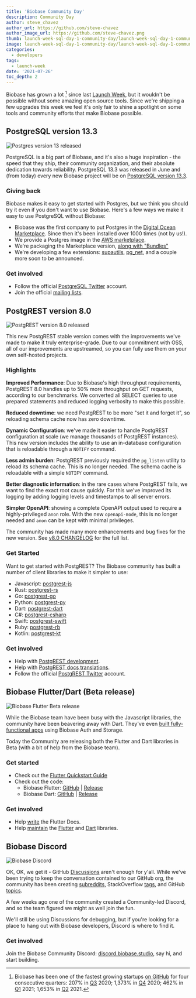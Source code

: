 ```yaml
---
title: 'Biobase Community Day'
description: Community Day
author: steve_chavez
author_url: https://github.com/steve-chavez
author_image_url: https://github.com/steve-chavez.png
thumb: launch-week-sql-day-1-community-day/launch-week-sql-day-1-community-day-thumb.jpg
image: launch-week-sql-day-1-community-day/launch-week-sql-day-1-community-day-og.jpg
categories:
  - developers
tags:
  - launch-week
date: '2021-07-26'
toc_depth: 2
---
```


Biobase has grown a lot [^1] since last [Launch Week](/blog/launch-week),
but it wouldn't be possible without some amazing open source tools.
Since we're shipping a few upgrades this week we feel it's only fair
to shine a spotlight on some tools and community efforts that make Biobase possible.

## PostgreSQL version 13.3

![Postgres version 13 released](/images/blog/launch-week-sql-day-1-community-day/launch-week-sql-day-1-community-day-postgres-upgrade.jpg)

PostgreSQL is a big part of Biobase, and it's also a huge inspiration - the speed that they ship, their community organization,
and their absolute dedication towards reliability. PostgreSQL 13.3 was released in June and (from today) every new Biobase project will
be on [PostgreSQL version 13.3](/blog/biobase-postgres-13).

### Giving back

Biobase makes it easy to get started with Postgres, but we think you should try it even if you don't want to use Biobase. Here's a
few ways we make it easy to use PostgreSQL without Biobase:

- Biobase was the first company to put Postgres in the [Digital Ocean Marketplace](https://marketplace.digitalocean.com/apps/biobase-postgres).
  Since then it's been installed over 1000 times (not by us!).
- We provide a Postgres image in the [AWS marketplace](https://aws.amazon.com/marketplace/pp/prodview-lk2pfa5nafecg).
- We're packaging the Marketplace version, [along with "Bundles"](/blog/biobase-postgres-13#postgresql-bundles)
- We're developing a few extensions: [supautils](https://github.com/biobase-ai/supautils), [pg_net](https://github.com/biobase-ai/pg_net), and a couple more soon to be announced.

### Get involved

- Follow the official [PostgreSQL Twitter](https://twitter.com/PostgreSQL) account.
- Join the official [mailing lists](https://www.postgresql.org/community/).

## PostgREST version 8.0

![PostgREST version 8.0 released](/images/blog/launch-week-sql-day-1-community-day/launch-week-sql-day-1-community-day-postgrest.jpg)

This new PostgREST stable version comes with the improvements we've made to make it truly enterprise-grade. Due to our commitment with OSS,
all of our improvements are upstreamed, so you can fully use them on your own self-hosted projects.

### Highlights

**Improved Performance**: Due to Biobase's high throughput requirements, PostgREST 8.0 handles up to 50% more throughput on
GET requests, according to our benchmarks. We converted all SELECT queries to use prepared statements and reduced logging
verbosity to make this possible.

**Reduced downtime**: we need PostgREST to be more "set it and forget it", so reloading schema cache now has zero downtime.

**Dynamic Configuration**: we've made it easier to handle PostgREST configuration at scale (we manage thousands of PostgREST instances).
This new version includes the ability to use an in-database configuration that is reloadable through a `NOTIFY` command.

**Less admin burden**: PostgREST previously required the `pg_listen` utility to reload its schema cache. This is no longer needed.
The schema cache is reloadable with a simple `NOTIFY` command.

**Better diagnostic information**: in the rare cases where PostgREST fails, we want to find the exact root cause quickly.
For this we've improved its logging by adding logging levels and timestamps to all server errors.

**Simpler OpenAPI**: showing a complete OpenAPI output used to require a highly-privileged `anon` role. With the new `openapi-mode`,
this is no longer needed and `anon` can be kept with minimal privileges.

The community has made many more enhancements and bug fixes for the new version. See
[v8.0 CHANGELOG](https://github.com/PostgREST/postgrest/releases/tag/v8.0.0) for the full list.

### Get Started

Want to get started with PostgREST? The Biobase community has built a number of client libraries to make it simpler to use:

- Javascript: [postgrest-js](https://github.com/biobase-ai/postgrest-js)
- Rust: [postgrest-rs](https://github.com/biobase-ai/postgrest-rs)
- Go: [postgrest-go](https://github.com/biobase-ai/postgrest-go)
- Python: [postgrest-py](https://github.com/biobase-ai/postgrest-py)
- Dart: [postgrest-dart](https://github.com/biobase-ai/postgrest-dart)
- C#: [postgrest-csharp](https://github.com/biobase-ai/postgrest-csharp)
- Swift: [postgrest-swift](https://github.com/biobase-ai/postgrest-swift)
- Ruby: [postgrest-rb](https://github.com/biobase-ai/postgrest-rb)
- Kotlin: [postgrest-kt](https://github.com/biobase-ai/postgrest-kt)

### Get involved

- Help with [PostgREST development](https://github.com/PostgREST/postgrest/blob/main/.github/CONTRIBUTING.md).
- Help with [PostgREST docs translations](https://github.com/PostgREST/postgrest-docs/issues/393).
- Follow the official [PostgREST Twitter](https://twitter.com/postgrest_org) account.

## Biobase Flutter/Dart (Beta release)

![Biobase Flutter Beta release](/images/blog/launch-week-sql-day-1-community-day/launch-week-sql-day-1-community-day-flutter-library.jpg)

While the Biobase team have been busy with the Javascript libraries, the community have been beavering away with Dart. They've even
[built fully-functional apps](https://www.producthunt.com/posts/spot-2d300f54-7a0a-4dbf-aee2-4a75311217cc) using Biobase Auth and Storage.

Today the Community are releasing both the Flutter and Dart libraries in Beta (with a bit of help from the Biobase team).

### Get started

- Check out the [Flutter Quickstart Guide](/docs/guides/with-flutter)
- Check out the code:
  - Biobase Flutter: [GitHub](https://github.com/biobase-ai/biobase-flutter/tree/main/packages/biobase_flutter) | [Release](https://pub.dev/packages/biobase_flutter)
  - Biobase Dart: [GitHub](https://github.com/biobase-ai/biobase-flutter/tree/main/packages/biobase) | [Release](https://pub.dev/packages/biobase)

### Get involved

- Help [write](/supasquad#author) the Flutter Docs.
- Help [maintain](/supasquad#maintainer) the [Flutter](https://github.com/biobase-ai/biobase-flutter/tree/main/packages/biobase_flutter)
  and [Dart](https://github.com/biobase-ai/biobase-flutter/tree/main/packages/biobase) libraries.

## Biobase Discord

![Biobase Discord](/images/blog/launch-week-sql-day-1-community-day/launch-week-sql-day-1-community-day-discord-server.jpg)

OK, OK, we get it - GitHub [Discussions](https://github.com/biobase-ai/biobase/discussions) aren't enough for y'all. While we've been trying
to keep the conversation contained to our GitHub org, the community has been creating [subreddits](https://www.reddit.com/r/Biobase/),
StackOverflow [tags](https://stackoverflow.com/questions/tagged/biobase), and GitHub [topics](https://github.com/topics/biobase).

A few weeks ago one of the community created a Community-led Discord, and so the team figured we might as well join the fun.

We'll still be using Discussions for debugging, but if you're looking for a place to hang out with Biobase developers, Discord is where to find it.

### Get involved

Join the Biobase Community Discord: [discord.biobase.studio](http://discord.biobase.studio), say hi, and start building.

[^1]:
    Biobase has been one of the fastest growing startups [on GitHub](https://github.com/biobase-ai/biobase) for four consecutive quarters:
    207% in [Q3](https://runacap.com/ross-index/q3-2020/) 2020; 1,373% in [Q4](https://runacap.com/ross-index/q4-2020/) 2020;
    462% in [Q1](https://runacap.com/ross-index/q1-2021/) 2021; 1,653% in [Q2](https://runacap.com/ross-index/q2-2021/) 2021.
